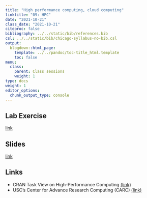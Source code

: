 ```yaml
---
title: "High performance computing, cloud computing"
linktitle: "09: HPC"
date: "2021-10-21"
class_date: "2021-10-21"
citeproc: false
bibliography: ../../static/bib/references.bib
csl: ../../static/bib/chicago-syllabus-no-bib.csl
output:
  blogdown::html_page:
    template: ../../pandoc/toc-title_html.template
    toc: false
menu:
  class:
    parent: Class sessions
    weight: 1
type: docs
weight: 1
editor_options: 
  chunk_output_type: console
---
```


## Lab Exercise

[link](/PM566/assignment/09-lab/)

## Slides

[link](/PM566/slides/09-hpc/slides.html)

## Links

- CRAN Task View on High-Performance Computing [(link)](https://CRAN.R-project.org/view=HighPerformanceComputing)
- USC's Center for Advance Research Computing (CARC) [(link)](https://carc.usc.edu)

